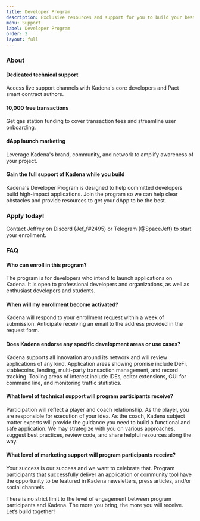 ```yaml
---
title: Developer Program
description: Exclusive resources and support for you to build your best dApp.
menu: Support
label: Developer Program
order: 2
layout: full
---
```


### About

#### Dedicated technical support

Access live support channels with Kadena's core developers and Pact smart contract authors.

#### 10,000 free transactions

Get gas station funding to cover transaction fees and streamline user onboarding.

#### dApp launch marketing

Leverage Kadena's brand, community, and network to amplify awareness of your project.

#### Gain the full support of Kadena while you build

Kadena's Developer Program is designed to help committed developers build high-impact applications. Join the program so
we can help clear obstacles and provide resources to get your dApp to be the best.

### Apply today!

Contact Jeffrey on Discord (Jef_f#2495) or Telegram (@SpaceJeff) to start your enrollment.

### FAQ

#### Who can enroll in this program?

The program is for developers who intend to launch applications on Kadena. It is open to professional developers and
organizations, as well as enthusiast developers and students.

#### When will my enrollment become activated?

Kadena will respond to your enrollment request within a week of submission. Anticipate receiving an email to the address
provided in the request form.

#### Does Kadena endorse any specific development areas or use cases?

Kadena supports all innovation around its network and will review applications of any kind. Application areas showing
promise include DeFi, stablecoins, lending, multi-party transaction management, and record tracking. Tooling areas of
interest include IDEs, editor extensions, GUI for command line, and monitoring traffic statistics.

#### What level of technical support will program participants receive?

Participation will reflect a player and coach relationship. As the player, you are responsible for execution of your
idea. As the coach, Kadena subject matter experts will provide the guidance you need to build a functional and safe
application. We may strategize with you on various approaches, suggest best practices, review code, and share helpful
resources along the way.

#### What level of marketing support will program participants receive?

Your success is our success and we want to celebrate that. Program participants that successfully deliver an application
or community tool have the opportunity to be featured in Kadena newsletters, press articles, and/or social channels.

There is no strict limit to the level of engagement between program participants and Kadena. The more you bring, the
more you will receive. Let’s build together!
